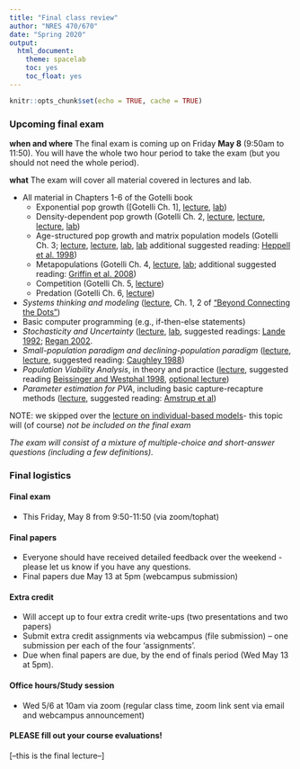 ```yaml
---
title: "Final class review"
author: "NRES 470/670"
date: "Spring 2020"
output: 
  html_document: 
    theme: spacelab
    toc: yes
    toc_float: yes
---
```


```r
knitr::opts_chunk$set(echo = TRUE, cache = TRUE)
```


### Upcoming final exam

**when and where** The final exam is coming up on Friday **May 8** (9:50am to 11:50). You will have the whole two hour period to take the exam (but you should not need the whole period). 

**what** The exam will cover all material covered in lectures and lab.

- All material in Chapters 1-6 of the Gotelli book
    - Exponential pop growth ([Gotelli Ch. 1], [lecture](LECTURE2.html), [lab](LAB1.html))
    - Density-dependent pop growth (Gotelli Ch. 2, [lecture](LECTURE3.html), [lecture](LECTURE4.html), [lecture](LECTURE5.html), [lab](LAB2.html))
    - Age-structured pop growth and matrix population models (Gotelli Ch. 3; [lecture](LECTURE6.html), [lecture](LECTURE7.html), [lab](LAB3.html), [lab](LAB4.html) additional suggested reading: [Heppell et al. 1998](heppell1.pdf))
    - Metapopulations (Gotelli Ch. 4, [lecture](LECTURE13.html), [lab](LAB6.html); additional suggested reading: [Griffin et al. 2008](griffin1.pdf))
    - Competition (Gotelli Ch. 5, [lecture](LECTURE16.html))
    - Predation (Gotelli Ch. 6, [lecture](LECTURE17.html))
- *Systems thinking and modeling* ([lecture](LECTURE1.html), Ch. 1, 2 of ["Beyond Connecting the Dots"](http://beyondconnectingthedots.com/))
- Basic computer programming (e.g., if-then-else statements)
- *Stochasticity and Uncertainty* ([lecture](LECTURE8.html), [lab](LAB5.html), suggested readings: [Lande 1992](lande.pdf); [Regan 2002](Regan_2002.pdf).
- *Small-population paradigm and declining-population paradigm* ([lecture](LECTURE9.html), [lecture](LECTURE11.html), suggested reading: [Caughley 1988](caughley1.pdf))  
- *Population Viability Analysis*, in theory and practice ([lecture](LECTURE12.html), suggested reading [Beissinger and Westphal 1998](beissinger1.pdf), [optional lecture](LECTURE14.html))
- *Parameter estimation for PVA*, including basic capture-recapture methods ([lecture](LECTURE15.html), suggested reading: [Amstrup et al](amstrup1.pdf))

NOTE: we skipped over the [lecture on individual-based models](LECTURE10.html)- this topic will (of course) *not be included on the final exam*

*The exam will consist of a mixture of multiple-choice and short-answer questions (including a few definitions).*

### Final logistics

#### Final exam

- This Friday, May 8 from 9:50-11:50 (via zoom/tophat)

#### Final papers

- Everyone should have received detailed feedback over the weekend - please let us know if you have any questions. 
- Final papers due May 13 at 5pm (webcampus submission)

#### Extra credit

- Will accept up to four extra credit write-ups (two presentations and two papers)
- Submit extra credit assignments via webcampus (file submission) -- one submission per each of the four 'assignments'.
- Due when final papers are due, by the end of finals period (Wed May 13 at 5pm).

#### Office hours/Study session

- Wed 5/6 at 10am via zoom (regular class time, zoom link sent via email and webcampus announcement)

#### PLEASE fill out your course evaluations!



[--this is the final lecture--]



























